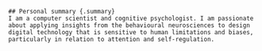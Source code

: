 ```block
## Personal summary {.summary}
I am a computer scientist and cognitive psychologist. I am passionate about applying insights from the behavioural neurosciences to design digital technology that is sensitive to human limitations and biases, particularly in relation to attention and self-regulation.
```